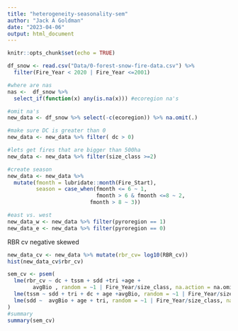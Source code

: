 ```yaml
---
title: "heterogeneity-seasonality-sem"
author: "Jack A Goldman"
date: "2023-04-06"
output: html_document
---
```


```r
knitr::opts_chunk$set(echo = TRUE)
```

```r
df_snow <- read.csv("Data/0-forest-snow-fire-data.csv") %>% 
  filter(Fire_Year < 2020 | Fire_Year <=2001) 

#where are nas
nas <-  df_snow %>% 
  select_if(function(x) any(is.na(x))) #ecoregion na's

#omit na's
new_data <- df_snow %>% select(-c(ecoregion)) %>% na.omit(.)

#make sure DC is greater than 0
new_data <- new_data %>% filter( dc > 0) 

#lets get fires that are bigger than 500ha
new_data <- new_data %>% filter(size_class >=2)

```



```r
#create season
new_data <- new_data %>% 
  mutate(fmonth = lubridate::month(Fire_Start),
         season = case_when(fmonth <= 6 ~ 1,
                            fmonth > 6 & fmonth <=8 ~ 2,
                          fmonth > 8 ~ 3))

#east vs. west
new_data_w <- new_data %>% filter(pyroregion == 1)
new_data_e <- new_data %>% filter(pyroregion == 0)

```

RBR cv negative skewed
```r
new_data_cv <- new_data %>% mutate(rbr_cv= log10(RBR_cv))
hist(new_data_cv$rbr_cv)
```

```r
sem_cv <- psem(
  lme(rbr_cv ~ dc + tssm + sdd +tri +age + 
        avgBio , random = ~1 | Fire_Year/size_class, na.action = na.omit, data = new_dat_1, method = "ML"),
  lme(tssm ~ sdd + tri + dc + age +avgBio, random = ~1 | Fire_Year/size_class, na.action = na.omit, data = new_dat_1, method = "ML"),
  lme(sdd ~  avgBio + age + tri, random = ~1 | Fire_Year/size_class, na.action = na.omit, data = new_dat_1, method = "ML")
)
#summary
summary(sem_cv)
```